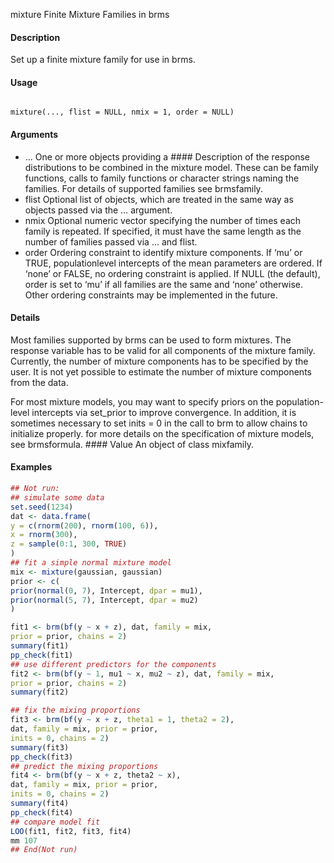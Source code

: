mixture Finite Mixture Families in brms

#### Description 
Set up a finite mixture family for use in brms.

#### Usage

<pre><code>
mixture(..., flist = NULL, nmix = 1, order = NULL)
</code></pre>

#### Arguments

* ... One or more objects providing a #### Description  of the response distributions to be
combined in the mixture model. These can be family functions, calls to family functions or character strings naming the families. For details of supported families see brmsfamily.
* flist Optional list of objects, which are treated in the same way as objects passed via the ... argument.
* nmix Optional numeric vector specifying the number of times each family is repeated. If specified, it must have the same length as the number of families passed via ... and flist.
* order Ordering constraint to identify mixture components. If 'mu' or TRUE, populationlevel intercepts of the mean parameters are ordered. If 'none' or FALSE, no ordering constraint is applied. If NULL (the default), order is set to 'mu' if all families are the same and 'none' otherwise. Other ordering constraints may be implemented in the future.

#### Details
Most families supported by brms can be used to form mixtures. The response variable has to be
valid for all components of the mixture family. Currently, the number of mixture components has to
be specified by the user. It is not yet possible to estimate the number of mixture components from
the data.

For most mixture models, you may want to specify priors on the population-level intercepts via
set_prior to improve convergence. In addition, it is sometimes necessary to set inits = 0 in the
call to brm to allow chains to initialize properly.
for more details on the specification of mixture models, see brmsformula.
#### Value
An object of class mixfamily.

#### Examples
```r
## Not run:
## simulate some data
set.seed(1234)
dat <- data.frame(
y = c(rnorm(200), rnorm(100, 6)),
x = rnorm(300),
z = sample(0:1, 300, TRUE)
)
## fit a simple normal mixture model
mix <- mixture(gaussian, gaussian)
prior <- c(
prior(normal(0, 7), Intercept, dpar = mu1),
prior(normal(5, 7), Intercept, dpar = mu2)
)
```

```r
fit1 <- brm(bf(y ~ x + z), dat, family = mix,
prior = prior, chains = 2)
summary(fit1)
pp_check(fit1)
## use different predictors for the components
fit2 <- brm(bf(y ~ 1, mu1 ~ x, mu2 ~ z), dat, family = mix,
prior = prior, chains = 2)
summary(fit2)

```

```r
## fix the mixing proportions
fit3 <- brm(bf(y ~ x + z, theta1 = 1, theta2 = 2),
dat, family = mix, prior = prior,
inits = 0, chains = 2)
summary(fit3)
pp_check(fit3)
## predict the mixing proportions
fit4 <- brm(bf(y ~ x + z, theta2 ~ x),
dat, family = mix, prior = prior,
inits = 0, chains = 2)
summary(fit4)
pp_check(fit4)
## compare model fit
LOO(fit1, fit2, fit3, fit4)
mm 107
## End(Not run)
```
